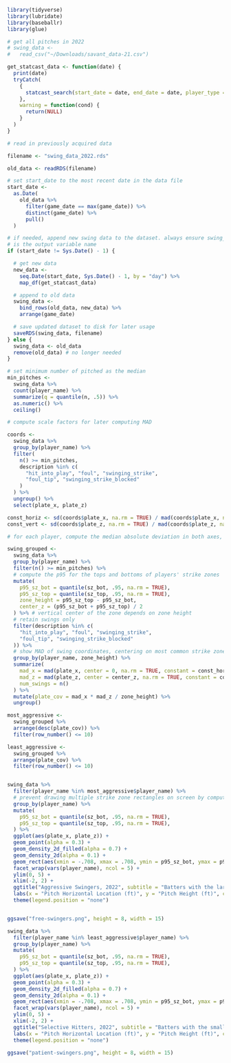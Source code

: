 ```r
library(tidyverse)
library(lubridate)
library(baseballr)
library(glue)
```

```r

# get all pitches in 2022
# swing_data <-
#   read_csv("~/Downloads/savant_data-21.csv")

get_statcast_data <- function(date) {
  print(date)
  tryCatch(
    {
      statcast_search(start_date = date, end_date = date, player_type = "batter")
    },
    warning = function(cond) {
      return(NULL)
    }
  )
}

# read in previously acquired data

filename <- "swing_data_2022.rds"

old_data <- readRDS(filename)

# set start_date to the most recent date in the data file
start_date <-
  as.Date(
    old_data %>%
      filter(game_date == max(game_date)) %>%
      distinct(game_date) %>%
      pull()
  )

# if needed, append new swing data to the dataset. always ensure swing_data
# is the output variable name
if (start_date != Sys.Date() - 1) {

  # get new data
  new_data <-
    seq.Date(start_date, Sys.Date() - 1, by = "day") %>%
    map_df(get_statcast_data)

  # append to old data
  swing_data <- 
    bind_rows(old_data, new_data) %>%
    arrange(game_date)

  # save updated dataset to disk for later usage
  saveRDS(swing_data, filename)
} else {
  swing_data <- old_data
  remove(old_data) # no longer needed
}

# set minimum number of pitched as the median
min_pitches <-
  swing_data %>%
  count(player_name) %>%
  summarize(q = quantile(n, .5)) %>%
  as.numeric() %>%
  ceiling()

# compute scale factors for later computing MAD

coords <-
  swing_data %>%
  group_by(player_name) %>%
  filter(
    n() >= min_pitches,
    description %in% c(
      "hit_into_play", "foul", "swinging_strike",
      "foul_tip", "swinging_strike_blocked"
    )
  ) %>%
  ungroup() %>%
  select(plate_x, plate_z)

const_horiz <- sd(coords$plate_x, na.rm = TRUE) / mad(coords$plate_x, na.rm = TRUE, constant = 1)
const_vert <- sd(coords$plate_z, na.rm = TRUE) / mad(coords$plate_z, na.rm = TRUE, constant = 1)

# for each player, compute the median absolute deviation in both axes, number of swings, and total plate coverage

swing_grouped <-
  swing_data %>%
  group_by(player_name) %>%
  filter(n() >= min_pitches) %>%
  # compute the p95 for the tops and bottoms of players' strike zones
  mutate(
    p95_sz_bot = quantile(sz_bot, .95, na.rm = TRUE),
    p95_sz_top = quantile(sz_top, .95, na.rm = TRUE),
    zone_height = p95_sz_top - p95_sz_bot,
    center_z = (p95_sz_bot + p95_sz_top) / 2
  ) %>% # vertical center of the zone depends on zone height
  # retain swings only
  filter(description %in% c(
    "hit_into_play", "foul", "swinging_strike",
    "foul_tip", "swinging_strike_blocked"
  )) %>%
  # show MAD of swing coordinates, centering on most common strike zones
  group_by(player_name, zone_height) %>%
  summarize(
    mad_x = mad(plate_x, center = 0, na.rm = TRUE, constant = const_horiz), # horiz. center of zone is always coord. 0
    mad_z = mad(plate_z, center = center_z, na.rm = TRUE, constant = const_vert),
    num_swings = n()
  ) %>%
  mutate(plate_cov = mad_x * mad_z / zone_height) %>%
  ungroup()

most_aggressive <-
  swing_grouped %>%
  arrange(desc(plate_cov)) %>%
  filter(row_number() <= 10)

least_aggressive <-
  swing_grouped %>%
  arrange(plate_cov) %>%
  filter(row_number() <= 10)


swing_data %>%
  filter(player_name %in% most_aggressive$player_name) %>%
  # prevent drawing multiple strike zone rectangles on screen by computing mean strike zone boundaries
  group_by(player_name) %>%
  mutate(
    p95_sz_bot = quantile(sz_bot, .95, na.rm = TRUE),
    p95_sz_top = quantile(sz_top, .95, na.rm = TRUE),
  ) %>%
  ggplot(aes(plate_x, plate_z)) +
  geom_point(alpha = 0.3) +
  geom_density_2d_filled(alpha = 0.7) +
  geom_density_2d(alpha = 0.1) +
  geom_rect(aes(xmin = -.708, xmax = .708, ymin = p95_sz_bot, ymax = p95_sz_top), color = "grey", fill = NA, lty = "dashed") +
  facet_wrap(vars(player_name), ncol = 5) +
  ylim(0, 5) +
  xlim(-2, 2) +
  ggtitle("Aggressive Swingers, 2022", subtitle = "Batters with the largest 'swing zones' relative to their height. One point = one swing") +
  labs(x = "Pitch Horizontal Location (ft)", y = "Pitch Height (ft)", caption = glue("Source: Baseball Savant through {Sys.Date() - days(1)}. Min {min_pitches} pitches seen")) +
  theme(legend.position = "none")


ggsave("free-swingers.png", height = 8, width = 15)

swing_data %>%
  filter(player_name %in% least_aggressive$player_name) %>%
  group_by(player_name) %>%
  mutate(
    p95_sz_bot = quantile(sz_bot, .95, na.rm = TRUE),
    p95_sz_top = quantile(sz_top, .95, na.rm = TRUE),
  ) %>%
  ggplot(aes(plate_x, plate_z)) +
  geom_point(alpha = 0.3) +
  geom_density_2d_filled(alpha = 0.7) +
  geom_density_2d(alpha = 0.1) +
  geom_rect(aes(xmin = -.708, xmax = .708, ymin = p95_sz_bot, ymax = p95_sz_top), color = "grey", fill = NA, lty = "dashed") +
  facet_wrap(vars(player_name), ncol = 5) +
  ylim(0, 5) +
  xlim(-2, 2) +
  ggtitle("Selective Hitters, 2022", subtitle = "Batters with the smallest 'swing zones' relative to their height. One point = one swing") +
  labs(x = "Pitch Horizontal Location (ft)", y = "Pitch Height (ft)", caption = glue("Source: Baseball Savant through {Sys.Date() - days(1)}. Min {min_pitches} pitches seen")) +
  theme(legend.position = "none")

ggsave("patient-swingers.png", height = 8, width = 15)
```
